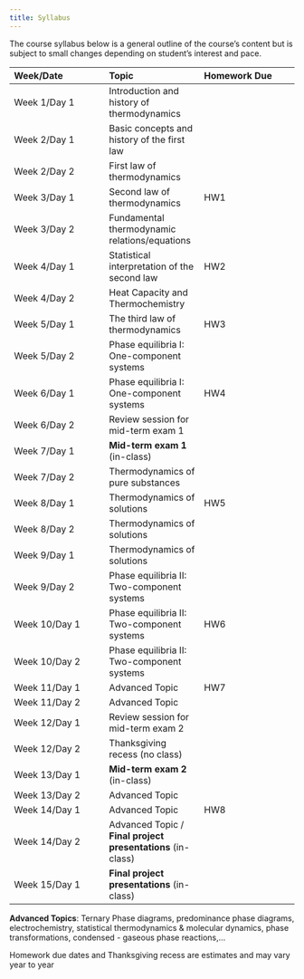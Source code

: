 ```yaml
---
title: Syllabus
---
```


The course syllabus below is a general outline of the course's content but is subject to small changes
depending on student's interest and pace.

| Week/Date | Topic | Homework Due |
| :--- | :--- | :--- |
| Week 1/Day 1  | Introduction and history of thermodynamics |  |
| Week 2/Day 1  | Basic concepts and history of the first law |  |
| Week 2/Day 2  | First law of thermodynamics |  |
| Week 3/Day 1  | Second law of thermodynamics | HW1 |
| Week 3/Day 2  | Fundamental thermodynamic relations/equations |  |
| Week 4/Day 1  | Statistical interpretation of the second law | HW2 |
| Week 4/Day 2  | Heat Capacity and Thermochemistry |  |
| Week 5/Day 1  | The third law of thermodynamics | HW3 |
| Week 5/Day 2  | Phase equilibria I: One-component systems |  |
| Week 6/Day 1  | Phase equilibria I: One-component systems | HW4 |
| Week 6/Day 2  | Review session for mid-term exam 1 |  |
| Week 7/Day 1  | **Mid-term exam 1** (in-class)  |  |
| Week 7/Day 2  | Thermodynamics of pure substances |  |
| Week 8/Day 1  | Thermodynamics of solutions | HW5 |
| Week 8/Day 2  | Thermodynamics of solutions |  |
| Week 9/Day 1  | Thermodynamics of solutions |  |
| Week 9/Day 2  | Phase equilibria II: Two-component systems |  |
| Week 10/Day 1 | Phase equilibria II: Two-component systems | HW6 |
| Week 10/Day 2 | Phase equilibria II: Two-component systems |  |
| Week 11/Day 1 | Advanced Topic | HW7 |
| Week 11/Day 2 | Advanced Topic |  |
| Week 12/Day 1 | Review session for mid-term exam 2 |  |
| Week 12/Day 2 | Thanksgiving recess (no class) |  |
| Week 13/Day 1 | **Mid-term exam 2** (in-class) |  |
| Week 13/Day 2 | Advanced Topic |  |
| Week 14/Day 1 | Advanced Topic | HW8 |
| Week 14/Day 2 | Advanced Topic / **Final project presentations** (in-class) |  |
| Week 15/Day 1 | **Final project presentations** (in-class) |  |

**Advanced Topics**: Ternary Phase diagrams, predominance phase diagrams, electrochemistry,
statistical thermodynamics & molecular dynamics, phase transformations, condensed - gaseous phase reactions,...

::: {.callout-note}
Homework due dates and Thanksgiving recess are estimates and may vary year to year
:::
